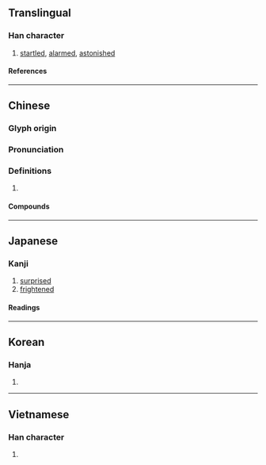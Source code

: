 {{character info/new}}
==Translingual==

===Han character===
{{Han char|rn=61|rad=心|as=09|sn=12|four=96027|canj=PRRS|ids=⿰忄咢}}

# [[startled]], [[alarmed]], [[astonished]]

====References====
{{Han ref|kx=0395.050|dkj=10939|dj=0731.150|hdz=42328.080|uh=6115}}

----

==Chinese==
{{zh-forms}}

===Glyph origin===
{{Han etym}}

===Pronunciation===
{{zh-pron
|m=è
|c=ngok6
|mn=go̍k/qz,tw,xm:gia̍h/tw,xm,zz:ngia̍h
|mn_note=go̍k - literary; gia̍h/ngia̍h - vernacular
|mc=y
|oc=y
|cat=
}}

===Definitions===
{{zh-hanzi}}

# {{rfdef|zh}}

====Compounds====
{{zh-der|愕愕|愕視|惋愕|愕愕睜睜|愕然|愕眙|眼愕愕|震愕|驚愕|錯愕}}

----

==Japanese==

===Kanji===
{{ja-kanji|grade=|rs=心09}}

# [[surprised]]
# [[frightened]]

====Readings====
{{ja-readings
|on=がく
|kun=おどろ-く
}}

----

==Korean==

===Hanja===
{{ko-hanja|악}}

# {{defn|lang=ko|sort=心09}}

----

==Vietnamese==

===Han character===
{{vi-readings|rs=心09|reading=[[ngạc]], [[ngắc]]}}

# {{defn|lang=vi|sort=心09}}

{{cln|vi|Han tu}}